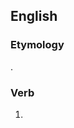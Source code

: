 ==English==

===Etymology===
{{suffix|en|push|est}}.

===Verb===
{{head|en|verb form}}

# {{en-archaic second-person singular of|push|lang=en}}